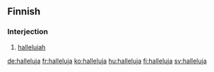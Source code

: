 ==Finnish==

===Interjection===
{{fi-int}}

#[[hallelujah]]

[[de:halleluja]]
[[fr:halleluja]]
[[ko:halleluja]]
[[hu:halleluja]]
[[fi:halleluja]]
[[sv:halleluja]]